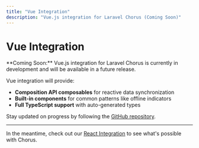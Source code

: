 ```yaml
---
title: "Vue Integration"
description: "Vue.js integration for Laravel Chorus (Coming Soon)"
---
```


# Vue Integration

<Note>
**Coming Soon:** Vue.js integration for Laravel Chorus is currently in development and will be available in a future release.
</Note>

Vue integration will provide:

- **Composition API composables** for reactive data synchronization
- **Built-in components** for common patterns like offline indicators
- **Full TypeScript support** with auto-generated types

Stay updated on progress by following the [GitHub repository](https://github.com/braedencrankd/laravel-chorus).

---

In the meantime, check out our [React Integration](/integrations/react) to see what's possible with Chorus.